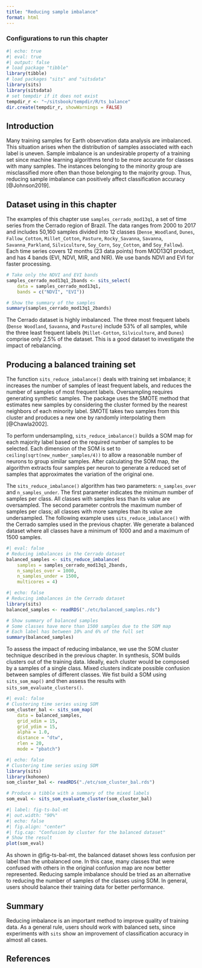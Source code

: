 ```yaml
---
title: "Reducing sample imbalance"
format: html
---
```


### Configurations to run this chapter{-}


```r
#| echo: true
#| eval: true
#| output: false
# load package "tibble"
library(tibble)
# load packages "sits" and "sitsdata"
library(sits)
library(sitsdata)
# set tempdir if it does not exist 
tempdir_r <- "~/sitsbook/tempdir/R/ts_balance"
dir.create(tempdir_r, showWarnings = FALSE)
```

## Introduction

Many training samples for Earth observation data analysis are imbalanced. This situation arises when the distribution of samples associated with each label is uneven. Sample imbalance is an undesirable property of a training set since machine learning algorithms tend to be more accurate for classes with many samples. The instances belonging to the minority group are misclassified more often than those belonging to the majority group. Thus, reducing sample imbalance can positively affect classification accuracy [@Johnson2019]. 

## Dataset using in this chapter

The examples of this chapter use  `samples_cerrado_mod13q1`, a set of time series from the Cerrado region of Brazil. The data ranges from 2000 to 2017 and includes 50,160 samples divided into 12 classes (`Dense_Woodland`, `Dunes`, `Fallow_Cotton`,  `Millet_Cotton`, `Pasture`, `Rocky_Savanna`, `Savanna`, `Savanna_Parkland`, `Silviculture`, `Soy_Corn`, `Soy_Cotton`, and  `Soy_Fallow`). Each time series covers 12 months (23 data points) from MOD13Q1 product, and has 4 bands (EVI, NDVI, MIR, and NIR). We use bands NDVI and EVI for faster processing.

```r
# Take only the NDVI and EVI bands
samples_cerrado_mod13q1_2bands <- sits_select(
    data = samples_cerrado_mod13q1, 
    bands = c("NDVI", "EVI"))

# Show the summary of the samples
summary(samples_cerrado_mod13q1_2bands)
```

The Cerrado dataset is highly imbalanced. The three most frequent labels (`Dense Woodland`, `Savanna`, and `Pasture`) include 53% of all samples, while the three least frequent labels (`Millet-Cotton`, `Silviculture`, and `Dunes`) comprise only 2.5% of the dataset. This is a good dataset to investigate the impact of rebalancing.

## Producing a balanced training set

The function `sits_reduce_imbalance()` deals with training set imbalance; it increases the number of samples of least frequent labels, and reduces the number of samples of most frequent labels. Oversampling requires generating synthetic samples. The package uses the SMOTE method that estimates new samples by considering the cluster formed by the nearest neighbors of each minority label. SMOTE takes two samples from this cluster and produces a new one by randomly interpolating them [@Chawla2002].

To perform undersampling, `sits_reduce_imbalance()` builds a SOM map for each majority label based on the required number of samples to be selected. Each dimension of the SOM is set to `ceiling(sqrt(new_number_samples/4))` to allow a reasonable number of neurons to group similar samples. After calculating the SOM map, the algorithm extracts four samples per neuron to generate a reduced set of samples that approximates the variation of the original one. 

The `sits_reduce_imbalance()` algorithm has two parameters: `n_samples_over` and `n_samples_under`. The first parameter indicates the minimum number of samples per class. All classes with samples less than its value are oversampled. The second parameter controls the maximum number of samples per class; all classes with more samples than its value are undersampled. The following example uses `sits_reduce_imbalance()` with the Cerrado samples used in the previous chapter. We generate a balanced dataset where all classes have a minimum of 1000 and and a maximum of 1500 samples. 

```r
#| eval: false
# Reducing imbalances in the Cerrado dataset
balanced_samples <- sits_reduce_imbalance(
    samples = samples_cerrado_mod13q1_2bands,
    n_samples_over = 1000,
    n_samples_under = 1500,
    multicores = 4)
```

```r
#| echo: false
# Reducing imbalances in the Cerrado dataset
library(sits)
balanced_samples <- readRDS("./etc/balanced_samples.rds")
```

```r
# Show summary of balanced samples
# Some classes have more than 1500 samples due to the SOM map
# Each label has between 10% and 6% of the full set
summary(balanced_samples)
```

To assess the impact of reducing imbalance, we use the SOM cluster technique described in the previous chapter. In synthesis, SOM builds clusters out of the training data. Ideally, each cluster would be composed by a samples of a single class. Mixed clusters indicate possible confusion between samples of different classes. We fist build a SOM using `sits_som_map()` and then assess the results with `sits_som_evaluate_clusters()`. 

```r
#| eval: false
# Clustering time series using SOM
som_cluster_bal <- sits_som_map(
    data = balanced_samples,
    grid_xdim = 15,
    grid_ydim = 15,
    alpha = 1.0,
    distance = "dtw",
    rlen = 20,
    mode = "pbatch")
```

```r
#| echo: false
# Clustering time series using SOM
library(sits)
library(kohonen)
som_cluster_bal <- readRDS("./etc/som_cluster_bal.rds")
```

```r
# Produce a tibble with a summary of the mixed labels
som_eval <- sits_som_evaluate_cluster(som_cluster_bal)
```

```r
#| label: fig-ts-bal-mt
#| out.width: "90%"
#| echo: false
#| fig.align: "center"
#| fig.cap: "Confusion by cluster for the balanced dataset"
# Show the result
plot(som_eval) 
```

As shown in @fig-ts-bal-mt, the balanced dataset shows less confusion per label than the unbalanced one. In this case, many classes that were confused with others in the original confusion map are now better represented. Reducing sample imbalance should be tried as an alternative to reducing the number of samples of the classes using SOM. In general, users should balance their training data for better performance. 


## Summary

Reducing imbalance is an important method to improve quality of training data. As a general rule, users should work with balanced sets, since experiments with `sits` show an improvement of classification accuracy in almost all cases. 

## References{-}
